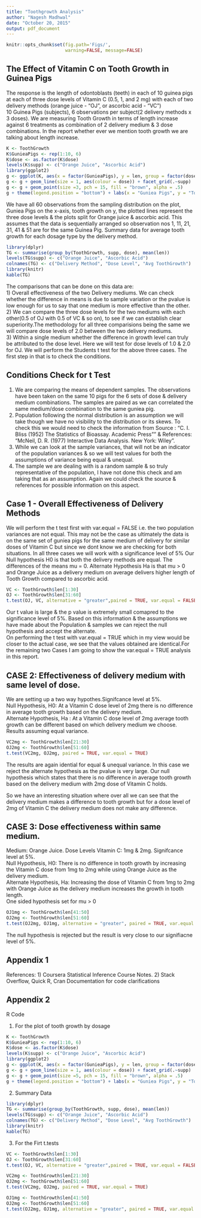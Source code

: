 ```yaml
---
title: "Toothgrowth Analysis"
author: "Nagesh Madhwal"
date: "October 20, 2015"
output: pdf_document
---
```


```r
knitr::opts_chunk$set(fig.path='Figs/',
                      warning=FALSE, message=FALSE)
```

## The Effect of Vitamin C on Tooth Growth in Guinea Pigs

The response is the length of odontoblasts (teeth) in each of 10 guinea pigs at each of three dose levels of Vitamin C (0.5, 1, and 2 mg) with each of two delivery methods (orange juice - "OJ", or ascorbic acid - "VC")  
10 Guinea Pigs (subjects), 6 observations per subject(2 delivery methods x 3 doses). We are measuring Tooth Growth in terms of length increase against 6 treatments as combination of 2 delivery medium & 3 dose combinations. In the report whether ever we mention tooth growth we are talking about length increase. 

```r
K <- ToothGrowth
K$GunieaPigs <- rep(1:10, 6)
K$dose <- as.factor(K$dose)
levels(K$supp) <- c("Orange Juice", "Ascorbic Acid")
library(ggplot2)
g <- ggplot(K, aes(x = factor(GunieaPigs), y = len, group = factor(dose)), )
g <- g + geom_line(size = 1, aes(colour = dose)) + facet_grid(.~supp) 
g <- g + geom_point(size =3, pch = 15, fill = "brown", alpha = .5)
g + theme(legend.position = "bottom") + labs(x = "Guniea Pigs", y = "Tooth Growth(length)")
```
We have all 60 observations from the sampling distribution on the plot, Guniea Pigs on the x-axis, tooth growth on y, the plotted lines represent the three dose levels & the plots split for Orange juice & ascorbic acid. This assumes that the data is sequentially arranged so observation nos 1, 11, 21, 31, 41 & 51 are for the same Guinea Pig. Summary data for average tooth growth for each dosage type by the delivery method.

```r
library(dplyr)
TG <- summarise(group_by(ToothGrowth, supp, dose), mean(len))
levels(TG$supp) <- c("Orange Juice", "Ascorbic Acid")
colnames(TG) <- c("Delivery Method", "Dose Level", "Avg ToothGrowth")
library(knitr)
kable(TG)
```

The comparisons that can be done on this data are:  
  1) Overall effectiveness of the two Delivery mediums. We can check whether the difference in means is due to sample variation or the pvalue is low enough for us to say that one medium is more effective than the other.  
  2) We can compare the three dose levels for the two mediums with each other(0.5 of OJ with 0.5 of VC & so on), to see if we can establish clear superiority.The methodology for all three comparisions being the same we will compare dose levels of 2.0 between the two delivery mediums.  
  3) Within a single medium whether the difference in growth level can truly be attributed to the dose level. Here we will test for dose levels of 1.0 & 2.0 for OJ. 
We will perform the Students t test for the above three cases. The first step in that is to check the conditions. 

## Conditions Check for t Test

  1) We are comparing the means of dependent samples. The observations have been taken on the same 10 pigs for the 6 sets of dose & delivery medium combinations. The samples are paired as we can correlated the same medium/dose combination to the same guniea pig.   
  2) Population following the normal distribution is an assumption we will take though we have no visibility to the distribution or its skews. To check this we would need to check the information from Source : "C. I. Bliss (1952) The Statistics of Bioassay. Academic Press"" & References: "McNeil, D. R. (1977) Interactive Data Analysis. New York: Wiley".    
  3) While we can look at the sample variances, that will not be an indicator of the population variances & so we will test values for both the assumptions of variance being equal & unequal.    
  4) The sample we are dealing with is a random sample & so truly representative of the population, I have not done this check and am taking that as an assumption. Again we could check the source & references for possible information on this aspect.   

## Case 1 - Overall Effectiveness of Delivery Methods

We will perform the t test first with var.equal = FALSE i.e. the two population variances are not equal. This may not be the case as ultimately the data is on the same set of guniea pigs for the same medium of delivery for similar doses of Vitamin C but since we dont know we are checking for both situations. In all three cases we will work with a significance level of 5%
Our Null hypothesis H0 is that both the delivery methods are equal. The differences of the means mu = 0.
Alternate Hypothesis Ha is that mu > 0 and Orange Juice as a delivery medium on average delivers higher length of Tooth Growth compared to ascorbic acid.

```r
VC <- ToothGrowth$len[1:30]
OJ <- ToothGrowth$len[31:60]
t.test(OJ, VC, alternative = "greater",paired = TRUE, var.equal = FALSE)
```
Our t value is large & the p value is extremely small comapred to the significance level of 5%. Based on this information & the assumptions we have made about the Population & samples we can reject the null hypothesis and accept the alternate.   
On performing the t test with var.equal = TRUE which in my view would be closer to the actual case, we see that the values obtained are identical.For the remaining two Cases I am going to show the var.equal = TRUE analysis in this report.

## CASE 2: Effectiveness of delivery medium with same level of dose.  

We are setting up a two way hypothes.Signifcance level at 5%.  
Null Hypothesis, H0: At a Vitamin C dose level of 2mg there is no difference in average tooth growth based on the delivery medium.  
Alternate Hypothesis, Ha : At a Vitamin C dose level of 2mg average tooth growth can be different based on which delivery medium we choose.   
Results assuming equal variance.   

```r
VC2mg <- ToothGrowth$len[21:30]
OJ2mg <- ToothGrowth$len[51:60]
t.test(VC2mg, OJ2mg, paired = TRUE, var.equal = TRUE)
```
The  results are again idential for equal & unequal variance. In this case we reject the alternate hypothesis as the pvalue is very large. Our null hypothesis which states that there is no difference in average tooth growth based on the delivery medium with 2mg dose of Vitamin C holds. 

So we have an interesting situation where over all we can see that the delivery medium makes a difference to tooth growth but for a dose level of 2mg of Vitamin C the delivery medium does not make any difference.

## CASE 3: Dose effectiveness within same medium.

Medium: Orange Juice. Dose Levels Vitamin C: 1mg & 2mg. Signifcance level at 5%.  
Null Hypothesis, H0: There is no difference in tooth growth by increasing the Vitamin C dose from 1mg to 2mg while using Orange Juice as the delivery medium.   
Alternate Hypothesis, Ha: Increasing the dose of Vitamin C from 1mg to 2mg with Orange Juice as the delivery medium increases the growth in tooth length.   
One sided hypothesis set for mu > 0  

```r
OJ1mg <- ToothGrowth$len[41:50]
OJ2mg <- ToothGrowth$len[51:60]
t.test(OJ2mg, OJ1mg, alternative = "greater", paired = TRUE, var.equal = TRUE)
```
The null hypothesis is rejected but the result is very close to our signifiacne level of 5%.  








## Appendix 1  

References:
1) Coursera Statistical Inference Course Notes.
2) Stack Overflow, Quick R, Cran Documentation for code clarifications


## Appendix 2

R Code 

1) For the plot of tooth growth by dosage 

```r
K <- ToothGrowth
K$GunieaPigs <- rep(1:10, 6)
K$dose <- as.factor(K$dose)
levels(K$supp) <- c("Orange Juice", "Ascorbic Acid")
library(ggplot2)
g <- ggplot(K, aes(x = factor(GunieaPigs), y = len, group = factor(dose)), )
g <- g + geom_line(size = 1, aes(colour = dose)) + facet_grid(.~supp) 
g <- g + geom_point(size =5, pch = 15, fill = "brown", alpha = .5)
g + theme(legend.position = "bottom") + labs(x = "Guniea Pigs", y = "Tooth Growth(length)")
```

2) Summary Data 

```r
library(dplyr)
TG <- summarise(group_by(ToothGrowth, supp, dose), mean(len))
levels(TG$supp) <- c("Orange Juice", "Ascorbic Acid")
colnames(TG) <- c("Delivery Method", "Dose Level", "Avg ToothGrowth")
library(knitr)
kable(TG)
```

3) For the Firt t.tests

```r
VC <- ToothGrowth$len[1:30]
OJ <- ToothGrowth$len[31:60]
t.test(OJ, VC, alternative = "greater",paired = TRUE, var.equal = FALSE)
```

```r
VC2mg <- ToothGrowth$len[21:30]
OJ2mg <- ToothGrowth$len[51:60]
t.test(VC2mg, OJ2mg, paired = TRUE, var.equal = TRUE)
```

```r
OJ1mg <- ToothGrowth$len[41:50]
OJ2mg <- ToothGrowth$len[51:60]
t.test(OJ2mg, OJ1mg, alternative = "greater", paired = TRUE, var.equal = TRUE)
```